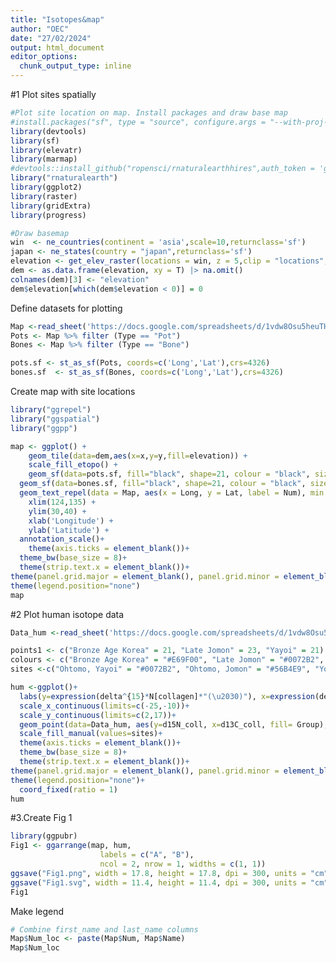 ```yaml
---
title: "Isotopes&map"
author: "OEC"
date: "27/02/2024"
output: html_document
editor_options: 
  chunk_output_type: inline
---
```


#1 Plot sites spatially

```r
#Plot site location on map. Install packages and draw base map
#install.packages("sf", type = "source", configure.args = "--with-proj-lib=$(brew --prefix)/lib/")
library(devtools)
library(sf)
library(elevatr)
library(marmap)
#devtools::install_github("ropensci/rnaturalearthhires",auth_token = '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', force = TRUE)
library("rnaturalearth")
library(ggplot2)
library(raster)
library(gridExtra)
library(progress)
```


```r
#Draw basemap
win  <- ne_countries(continent = 'asia',scale=10,returnclass='sf')
japan <- ne_states(country = "japan",returnclass='sf')
elevation <- get_elev_raster(locations = win, z = 5,clip = "locations",src='aws')
dem <- as.data.frame(elevation, xy = T) |> na.omit()
colnames(dem)[3] <- "elevation"
dem$elevation[which(dem$elevation < 0)] = 0
```

Define datasets for plotting
```r
Map <-read_sheet('https://docs.google.com/spreadsheets/d/1vdw8Osu5heuTHNIOzy9qM8NY-qKUZDM12JsbqVJYS20/edit#gid=0', sheet="Map_coords") |> as.data.frame()
Pots <- Map %>% filter (Type == "Pot")
Bones <- Map %>% filter (Type == "Bone")

pots.sf <- st_as_sf(Pots, coords=c('Long','Lat'),crs=4326)
bones.sf  <- st_as_sf(Bones, coords=c('Long','Lat'),crs=4326)

```

Create map with site locations
```r
library("ggrepel")
library("ggspatial")
library("ggpp")

map <- ggplot() +
	geom_tile(data=dem,aes(x=x,y=y,fill=elevation)) +
	scale_fill_etopo() +
	geom_sf(data=pots.sf, fill="black", shape=21, colour = "black", size=1) +
  geom_sf(data=bones.sf, fill="black", shape=21, colour = "black", size=1)+
  geom_text_repel(data = Map, aes(x = Long, y = Lat, label = Num), min.segment.length = 0, nudge_x =  Map$Nudge_x, nudge_y = Map$Nudge_y, size=2, check_overlap = T) +
	xlim(124,135) +
	ylim(30,40) +
	xlab('Longitude') +
	ylab('Latitude') +
  annotation_scale()+
	theme(axis.ticks = element_blank())+
  theme_bw(base_size = 8)+
  theme(strip.text.x = element_blank())+
theme(panel.grid.major = element_blank(), panel.grid.minor = element_blank())+
theme(legend.position="none")
map
```


#2 Plot human isotope data

```r
Data_hum <-read_sheet('https://docs.google.com/spreadsheets/d/1vdw8Osu5heuTHNIOzy9qM8NY-qKUZDM12JsbqVJYS20/edit#gid=0', sheet="hum_isotopes") |> as.data.frame()
```

```r
points1 <- c("Bronze Age Korea" = 21, "Late Jomon" = 23, "Yayoi" = 21)
colours <- c("Bronze Age Korea" = "#E69F00", "Late Jomon" = "#0072B2", "Yayoi" = "#56B4E9")
sites <-c("Ohtomo, Yayoi" = "#0072B2", "Ohtomo, Jomon" = "#56B4E9", "Yoshinogari, Yayoi" = "#009E73","Bronze Age Korea" = "#E69F00") 
```


```r
hum <-ggplot()+
  labs(y=expression(delta^{15}*N[collagen]*"(\u2030)"), x=expression(delta^{13}*C[collagen]*"(\u2030)"))+
  scale_x_continuous(limits=c(-25,-10))+
  scale_y_continuous(limits=c(2,17))+
  geom_point(data=Data_hum, aes(y=d15N_coll, x=d13C_coll, fill= Group), size=2, pch =21, colour="black")+
  scale_fill_manual(values=sites)+
  theme(axis.ticks = element_blank())+
  theme_bw(base_size = 8)+
  theme(strip.text.x = element_blank())+
theme(panel.grid.major = element_blank(), panel.grid.minor = element_blank())+
theme(legend.position="none")+
  coord_fixed(ratio = 1)
hum
```
#3.Create Fig 1

```r
library(ggpubr)
Fig1 <- ggarrange(map, hum,
                    labels = c("A", "B"),
                    ncol = 2, nrow = 1, widths = c(1, 1))
ggsave("Fig1.png", width = 17.8, height = 17.8, dpi = 300, units = "cm", device='png')
ggsave("Fig1.svg", width = 11.4, height = 11.4, dpi = 300, units = "cm", device='svg')
Fig1

```
Make legend
```r
# Combine first_name and last_name columns
Map$Num_loc <- paste(Map$Num, Map$Name)
Map$Num_loc
```

